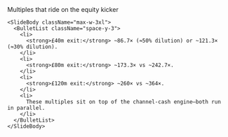 <div className="flex h-full w-full flex-col items-center justify-center">
  <div className="flex flex-1 flex-col justify-center gap-8 px-8 py-6 w-full max-w-5xl mx-auto">
    <SlideHeader eyebrow="ROI on CD’s £20k cheque" kicker="Equity-only view">
      Multiples that ride on the equity kicker
    </SlideHeader>

    <SlideBody className="max-w-3xl">
      <BulletList className="space-y-3">
        <li>
          <strong>£40m exit:</strong> ~86.7× (≈50% dilution) or ~121.3× (≈30% dilution).
        </li>
        <li>
          <strong>£80m exit:</strong> ~173.3× vs ~242.7×.
        </li>
        <li>
          <strong>£120m exit:</strong> ~260× vs ~364×.
        </li>
        <li>
          These multiples sit on top of the channel-cash engine—both run in parallel.
        </li>
      </BulletList>
    </SlideBody>
  </div>
</div>
